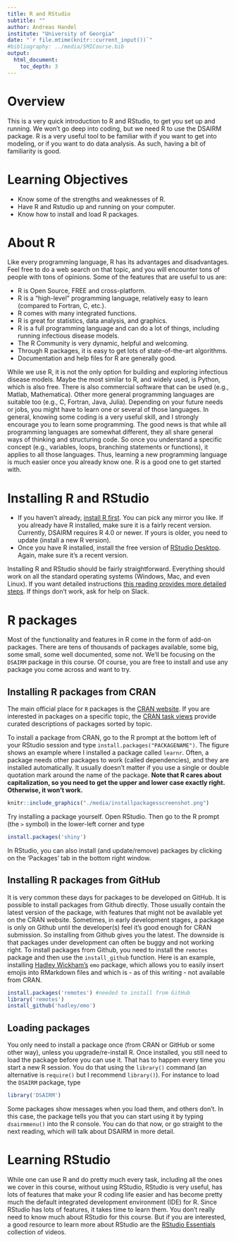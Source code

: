 ---
title: R and RStudio 
subtitle: ""
author: Andreas Handel
institute: "University of Georgia"
date: "`r file.mtime(knitr::current_input())`"
#bibliography: ../media/SMICourse.bib
output: 
  html_document:
    toc_depth: 3
---


# Overview
This is a very quick introduction to R and RStudio, to get you set up and running. We won't go deep into coding, but we need R to use the DSAIRM package. R is a very useful tool to be familiar with if you want to get into modeling, or if you want to do data analysis. As such, having a bit of familiarity is good.

# Learning Objectives
* Know some of the strengths and weaknesses of R.
* Have R and Rstudio up and running on your computer. 
* Know how to install and load R packages.

# About R
Like every programming language, R has its advantages and disadvantages. Feel free to do a web search on that topic, and you will encounter tons of people with tons of opinions. Some of the features that are useful to us are:

* R is Open Source, FREE and cross-platform.
* R is a "high-level" programming language, relatively easy to learn (compared to Fortran, C, etc.).
* R comes with many integrated functions.
* R is great for statistics, data analysis, and graphics.
* R is a full programming language and can do a lot of things, including running infectious disease models.
* The R Community is very dynamic, helpful and welcoming.
* Through R packages, it is easy to get lots of state-of-the-art algorithms.
* Documentation and help files for R are generally good.

While we use R, it is not the only option for building and exploring infectious disease models. Maybe the most similar to R, and widely used, is Python, which is also free. There is also commercial software that can be used (e.g., Matlab, Mathematica). Other more general programming languages are suitable too (e.g., C, Fortran, Java, Julia). Depending on your future needs or jobs, you might have to learn one or several of those languages. In general, knowing some coding is a very useful skill, and I strongly encourage you to learn some programming. The good news is that while all programming languages are somewhat different, they all share general ways of thinking and structuring code. So once you understand a specific concept (e.g., variables, loops, branching statements or functions), it applies to all those languages. Thus, learning a new programming language is much easier once you already know one. R is a good one to get started with.

  
# Installing R and RStudio 
* If you haven't already, [install R first](https://www.r-project.org/). You can pick any mirror you like. If you already have R installed, make sure it is a fairly recent version. Currently, DSAIRM requires R 4.0 or newer. If yours is older, you need to update (install a new R version).
* Once you have R installed, install the free version of [RStudio Desktop](https://www.rstudio.com/products/rstudio/download/). Again, make sure it's a recent version.

Installing R and RStudio should be fairly straightforward. Everything should work on all the standard operating systems (Windows, Mac, and even Linux). If you want detailed instructions [this reading provides more detailed steps](https://rafalab.github.io/dsbook/installing-r-rstudio.html). If things don't work, ask for help on Slack.



# R packages
Most of the functionality and features in R come in the form of add-on packages. There are tens of thousands of packages available, some big, some small, some well documented, some not. We'll be focusing on the `DSAIRM` package in this course. Of course, you are free to install and use any package you come across and want to try.


## Installing R packages from CRAN

The main official place for `R` packages is the [CRAN website](https://cran.r-project.org/web/packages/available_packages_by_name.html). If you are interested in packages on a specific topic, the [CRAN task views](http://cran.r-project.org/web/views/) provide curated descriptions of packages sorted by topic. 

To install a package from CRAN, go to the R prompt at the bottom left of your RStudio session and type `install.packages("PACKAGENAME")`. The figure shows an example where I installed a package called `learnr`. Often, a package needs other packages to work  (called dependencies), and they are installed automatically. It usually doesn't matter if you use a single or double quotation mark around the name of the package. **Note that R cares about capitalization, so you need to get the upper and lower case exactly right. Otherwise, it won't work.**


```{r installfig,  echo=FALSE, fig.cap='Installing an R package. Right-click on the image to enlarge it.', out.width = '100%', fig.align='center'}
knitr::include_graphics("./media/installpackagesscreenshot.png")
```


Try installing a package yourself. Open RStudio. Then go to the R prompt (the `>` symbol) in the lower-left corner and type

```{r packageinstall, eval = FALSE}
install.packages('shiny')
```

In RStudio, you can also install (and update/remove) packages by clicking on the 'Packages' tab in the bottom right window. 


## Installing R packages from GitHub

It is very common these days for packages to be developed on GitHub. It is possible to install packages from Github directly. Those usually contain the latest version of the package, with features that might not be available yet on the CRAN website. Sometimes, in early development stages, a package is only on Github until the developer(s) feel it's good enough for CRAN submission. So installing from Github gives you the latest. The downside is that packages under development can often be buggy and not working right. To install packages from Github, you need to install the `remotes` package and then use the `install_github` function. 
Here is an example, installing [Hadley Wickham's](http://hadley.nz/) `emo` package, which allows you to easily insert emojis into RMarkdown files and which is - as of this writing - not available from CRAN.

```{r, eval=FALSE}
install.packages('remotes') #needed to install from GitHub
library('remotes')
install_github('hadley/emo')
```


## Loading packages

You only need to install a package once (from CRAN or GitHub or some other way), unless you upgrade/re-install R. Once installed, you still need to load the package before you can use it. That has to happen every time you start a new R session. You do that using the `library()` command (an alternative is `require()` but I recommend `library()`). For instance to load the `DSAIRM` package, type

```{r, eval=FALSE}
library('DSAIRM')
```

Some packages show messages when you load them, and others don't. In this case, the package tells you that you can start using it by typing `dsairmmenu()` into the R console. You can do that now, or go straight to the next reading, which will talk about DSAIRM in more detail.

# Learning RStudio
While one can use R and do pretty much every task, including all the ones we cover in this course, without using RStudio, RStudio is very useful, has lots of features that make your R coding life easier and has become pretty much the default integrated development environment (IDE) for R. Since RStudio has lots of features, it takes time to learn them. You don't really need to know much about RStudio for this course. But if you are interested, a good resource to learn more about RStudio are the [RStudio Essentials](https://resources.rstudio.com/) collection of videos. 